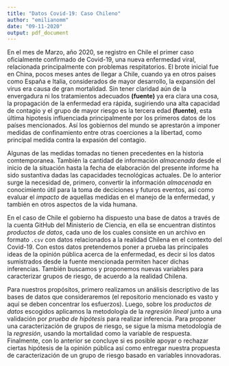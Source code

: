 ```yaml
---
title: "Datos Covid-19: Caso Chileno"
author: "emilianomm"
date: "09-11-2020"
output: pdf_document
---
```



En el mes de Marzo, año 2020, se registro en Chile el primer caso oficialmente confirmado de Covid-19, una nueva enfermedad viral, relacionada principalmente con problemas respitatorios. El brote inicial fue en China, pocos meses antes de llegar a Chile, cuando ya en otros paises como España e Italia, considerados de mayor desarrollo, la expansión del virus era causa de gran mortalidad. Sin tener claridad aún de la envergadura ni los tratamientos adecuados **(fuente)** ya era clara una cosa, la propagación de la enfermedad era rápida, sugiriendo una alta capacidad de contagio y el grupo de mayor riesgo es la tercera edad **(fuente)**, esta última hipotesis influenciada principalmente por los primeros datos de los países mencionados. Así los gobiernos del mundo se aprestarón a imponer medidas de confinamiento entre otras coerciones a la libertad, como principal medida contra la expasión del contagio.

Algunas de las medidas tomadas no tienen precedentes en la historia comtemporanea. También la cantidad de información *almacenada* desde el inicio de la situación hasta la fecha de elaboración del presente informe ha sido sustantiva dadas las capacidades tecnológicas actuales. De lo anterior surge la necesidad de, primero, convertir la información *almacenada* en conocimiento útil para la toma de deciciones y futuros eventos, así como evaluar el *impacto* de aquellas medidas en el manejo de la enfermedad, y también en otros aspectos de la vida humana. 

En el caso de Chile el gobierno ha dispuesto una base de datos a través de la cuenta GitHub del Ministerio de Ciencia, en ella se encuentran distintos *productos de datos*, cada uno de los cuales consiste en un archivo en formato ``.csv`` con datos relacionados a la realidad Chilena en el contexto del Covid-19. Con estos datos pretendemos poner a prueba las principales ideas de la opinión pública acerca de la enfermedad, es decir si los datos sumistrados desde la fuente mencionada permiten hacer dichas inferencias. También buscamos y proponemos nuevas variables para caracterizar grupos de riesgo, de acuerdo a la realidad Chilena.

Para nuestros propósitos, primero realizamos un análisis descriptivo de las bases de datos que consideraremos (el repositorio mencionado es vasto y aquí se deben concentrar los esfuerzos). Luego, sobre los *productos de datos* escogidos aplicamos la metodología de la *regresión lineal* junto a una validación por *prueba de hipótesis* para realizar inferencia. Para proponer una caracterización de grupos de riesgo, se sigue la misma metodología de la *regresión*, usando la mortalidad como la variable de respuesta. Finalmente, con lo anterior se concluye si es posible  apoyar o rechazar ciertas hipótesis de la opinión pública así como entregar nuestra propuesta de caracterización de un grupo de riesgo basado en variables innovadoras.